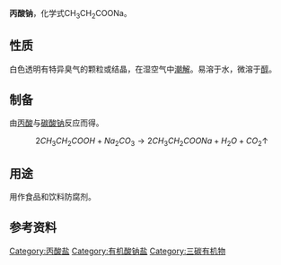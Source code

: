 {{chembox
|  Reference=<ref>''Merck Index'', 11th Edition, '''8623'''.</ref><ref name="BGIA GESTIS">{{GESTIS|ZVG=491033|CAS=137-40-6|Datum=30.08.2007}}</ref>

|  ImageFile=Sodium propanoate.png
|  ImageSize=150px
|  IUPACName = Sodium propanoate
|  IUPACNameZh=丙酸钠
|Section1= {{Chembox Identifiers
|  CASNo_Ref = {{cascite}}
|  CASNo=137-40-6
|  PubChem=8724
|  ATCvet = yes
|  ATCCode_prefix = A16
|  ATCCode_suffix = QA02
|  SMILES = CCC(=O)[O-].[Na+]
  }}
|Section2 = {{Chembox Properties
|  Formula = C<sub>3</sub>H<sub>5</sub>NaO<sub>2</sub>
|  MolarMass = 96.07
|  Appearance = 白色有特征性气味的潮解粉末
|  Density =
|  MeltingPt = 289 °C
|  BoilingPt =
|  Solubility = 约 1 g/ml
|  SolOther = 溶于[[乙醇|乙醇]](4.1 g/100 ml)
  }}
|Section3= {{Chembox Hazards
|   EUClass = 有害（'''Xn'''）
|   RPhrases = {{R21}},{{R36/37/38}}
|   SPhrases = {{S26}},{{S36/37/39}}
|   LD50 = 6,332 mg/kg (小鼠经口)<ref name="nippon">''Nippon Eiseigaku Zasshi. Japanese Journal of Hygiene.'' Vol. 28, Pg. 463, 1973.</ref><ref name="chemid">{{ChemID|137-40-6}}</ref><br />1,640 mg/kg (兔经皮)<ref>''Journal of Industrial Hygiene and Toxicology.'' Vol. 31, Pg. 60, 1949.</ref><ref name="chemid" />
  }}
}}

'''丙酸钠'''，化学式CH<sub>3</sub>CH<sub>2</sub>COONa。

==性质==
白色透明有特异臭气的颗粒或结晶，在湿空气中[[潮解|潮解]]。易溶于水，微溶于[[醇|醇]]。

==制备==
由[[丙酸|丙酸]]与[[碳酸钠|碳酸钠]]反应而得。
:<math>\ 2CH_3CH_2COOH+Na_2CO_3\rightarrow 2CH_3CH_2COONa+H_2O+CO_2\uparrow</math>

==用途==
用作食品和饮料防腐剂。

==参考资料==
{{reflist}}
{{丙酸盐}}
[[Category:丙酸盐|Category:丙酸盐]]
[[Category:有机酸钠盐|Category:有机酸钠盐]]
[[Category:三碳有机物|Category:三碳有机物]]